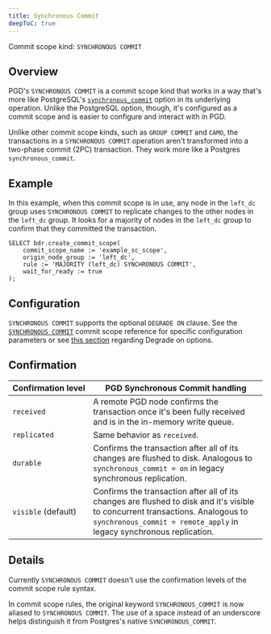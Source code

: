 ```yaml
---
title: Synchronous Commit
deepToC: true
---
```


Commit scope kind: `SYNCHRONOUS COMMIT`

## Overview

PGD's `SYNCHRONOUS COMMIT` is a commit scope kind that works in a way that's more like PostgreSQL's [`synchronous_commit`](https://www.postgresql.org/docs/current/runtime-config-wal.html#GUC-SYNCHRONOUS-COMMIT) option in its underlying operation. Unlike the PostgreSQL option, though, it's configured as a commit scope and is easier to configure and interact with in PGD. 

Unlike other commit scope kinds, such as `GROUP COMMIT` and `CAMO`, the transactions in a `SYNCHRONOUS COMMIT` operation aren't transformed into a two-phase commit (2PC) transaction. They work more like a Postgres `synchronous_commit`.

## Example

In this example, when this commit scope is in use, any node in the `left_dc` group uses `SYNCHRONOUS COMMIT` to replicate changes to the other nodes in the `left_dc` group. It looks for a majority of nodes in the `left_dc` group to confirm that they committed the transaction.

```
SELECT bdr.create_commit_scope(
    commit_scope_name := 'example_sc_scope',
    origin_node_group := 'left_dc',
    rule := 'MAJORITY (left_dc) SYNCHRONOUS COMMIT',
    wait_for_ready := true
);
```

## Configuration

`SYNCHRONOUS COMMIT` supports the optional `DEGRADE ON` clause. See the [`SYNCHRONOUS COMMIT`](/pgd/latest/reference/tables-views-functions/commit-scopes/#synchronous-commit) commit scope reference for specific configuration parameters or see [this section](degrading) regarding Degrade on options.

## Confirmation

   Confirmation&nbsp;level    | PGD Synchronous Commit handling
-------------------------|-------------------------------
 `received`              | A remote PGD node confirms the transaction once it's been fully received and is in the in-memory write queue.
 `replicated`            | Same behavior as `received`.
 `durable`               | Confirms the transaction after all of its changes are flushed to disk. Analogous to `synchronous_commit = on` in legacy synchronous replication.
 `visible` (default)     | Confirms the transaction after all of its changes are flushed to disk and it's visible to concurrent transactions. Analogous to `synchronous_commit = remote_apply` in legacy synchronous replication.

## Details

Currently `SYNCHRONOUS COMMIT` doesn't use the confirmation levels of the commit scope rule syntax.

In commit scope rules, the original keyword `SYNCHRONOUS_COMMIT` is now aliased to `SYNCHRONOUS COMMIT`. The use of a space instead of an underscore helps distinguish it from Postgres's native `SYNCHRONOUS_COMMIT`.

